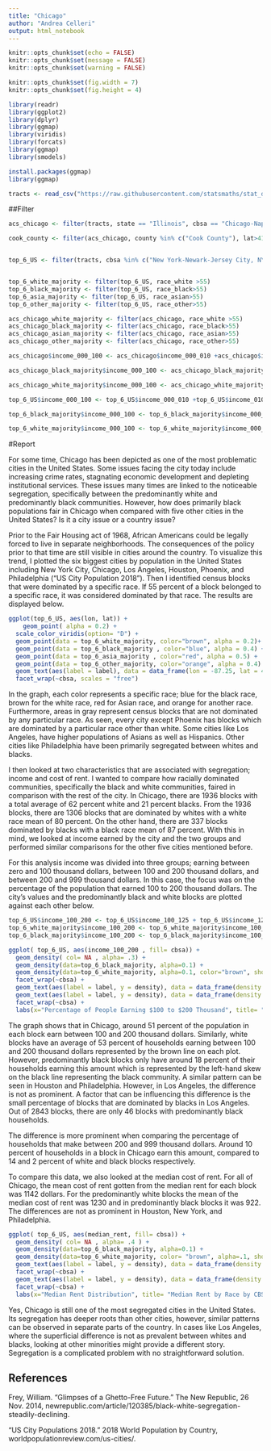 ```yaml
---
title: "Chicago"
author: "Andrea Celleri"
output: html_notebook
---
```


```r
knitr::opts_chunk$set(echo = FALSE)
knitr::opts_chunk$set(message = FALSE)
knitr::opts_chunk$set(warning = FALSE)

knitr::opts_chunk$set(fig.width = 7)
knitr::opts_chunk$set(fig.height = 4)

library(readr)
library(ggplot2)
library(dplyr)
library(ggmap)
library(viridis)
library(forcats)
library(ggmap)
library(smodels)

install.packages(ggmap)
library(ggmap)
```


```r
tracts <- read_csv("https://raw.githubusercontent.com/statsmaths/stat_data/gh-pages/acs_tract_data_2016.csv.gz")
```

##Filter

```r

acs_chicago <- filter(tracts, state == "Illinois", cbsa == "Chicago-Naperville-Elgin, IL-IN-WI")

cook_county <- filter(acs_chicago, county %in% c("Cook County"), lat>41.4, lat<42.3, lon<87.7)


top_6_US <- filter(tracts, cbsa %in% c("New York-Newark-Jersey City, NY-NJ-PA","Los Angeles-Long Beach-Anaheim, CA", "Chicago-Naperville-Elgin, IL-IN-WI", "Houston-The Woodlands-Sugar Land, TX", "Phoenix-Mesa-Scottsdale, AZ" , "Philadelphia-Camden-Wilmington, PA-NJ-DE-MD" ))


top_6_white_majority <- filter(top_6_US, race_white >55)
top_6_black_majority <- filter(top_6_US, race_black>55)
top_6_asia_majority <- filter(top_6_US, race_asian>55)
top_6_other_majority <- filter(top_6_US, race_other>55)

acs_chicago_white_majority <- filter(acs_chicago, race_white >55)
acs_chicago_black_majority <- filter(acs_chicago, race_black>55)
acs_chicago_asian_majority <- filter(acs_chicago, race_asian>55)
acs_chicago_other_majority <- filter(acs_chicago, race_other>55)

acs_chicago$income_000_100 <- acs_chicago$income_000_010 +acs_chicago$income_010_015 + acs_chicago$income_015_020 + acs_chicago$income_020_025 + acs_chicago$income_030_035 + acs_chicago$income_035_040 + acs_chicago$income_040_045 +acs_chicago$income_045_050 + acs_chicago$income_050_060 + acs_chicago$income_060_075 +acs_chicago$income_075_100 

acs_chicago_black_majority$income_000_100 <- acs_chicago_black_majority$income_000_010 +acs_chicago_black_majority$income_010_015 + acs_chicago_black_majority$income_015_020 + acs_chicago_black_majority$income_020_025 + acs_chicago_black_majority$income_030_035 + acs_chicago_black_majority$income_035_040 + acs_chicago_black_majority$income_040_045 +acs_chicago_black_majority$income_045_050 + acs_chicago_black_majority$income_050_060 + acs_chicago_black_majority$income_060_075 +acs_chicago_black_majority$income_075_100 

acs_chicago_white_majority$income_000_100 <- acs_chicago_white_majority$income_000_010 +acs_chicago_white_majority$income_010_015 + acs_chicago_white_majority$income_015_020 + acs_chicago_white_majority$income_020_025 + acs_chicago_white_majority$income_030_035 + acs_chicago_white_majority$income_035_040 + acs_chicago_white_majority$income_040_045 +acs_chicago_white_majority$income_045_050 + acs_chicago_white_majority$income_050_060 + acs_chicago_white_majority$income_060_075 +acs_chicago_white_majority$income_075_100 

top_6_US$income_000_100 <- top_6_US$income_000_010 +top_6_US$income_010_015 + top_6_US$income_015_020 + top_6_US$income_020_025 + top_6_US$income_030_035 + top_6_US$income_035_040 + top_6_US$income_040_045 +top_6_US$income_045_050 + top_6_US$income_050_060 + top_6_US$income_060_075 +top_6_US$income_075_100 

top_6_black_majority$income_000_100 <- top_6_black_majority$income_000_010 +top_6_black_majority$income_010_015 + top_6_black_majority$income_015_020 + top_6_black_majority$income_020_025 + top_6_black_majority$income_030_035 + top_6_black_majority$income_035_040 + top_6_black_majority$income_040_045 +top_6_black_majority$income_045_050 + top_6_black_majority$income_050_060 + top_6_black_majority$income_060_075 +top_6_black_majority$income_075_100 

top_6_white_majority$income_000_100 <- top_6_white_majority$income_000_010 +top_6_white_majority$income_010_015 + top_6_white_majority$income_015_020 + top_6_white_majority$income_020_025 + top_6_white_majority$income_030_035 + top_6_white_majority$income_035_040 + top_6_white_majority$income_040_045 +top_6_white_majority$income_045_050 + top_6_white_majority$income_050_060 + top_6_white_majority$income_060_075 +top_6_white_majority$income_075_100 

```

#Report 

For some time, Chicago has been depicted as one of the most problematic cities in the United States. Some issues facing the city today include increasing crime rates, stagnating economic development and depleting institutional services. These issues many times are linked to the noticeable segregation, specifically between the predominantly white and predominantly black communities. However, how does primarily black populations fair in Chicago when compared with five other cities in the United States? Is it a city issue or a country issue?

Prior to the Fair Housing act of 1968, African Americans could be legally forced to live in separate neighborhoods. The consequences of the policy prior to that time are still visible in cities around the country. To visualize this trend, I plotted the six biggest cities by population in the United States including New York City, Chicago, Los Angeles, Houston, Phoenix, and Philadelphia (“US City Population 2018”). Then I identified census blocks that were dominated by a specific race. If 55 percent of a block belonged to a specific race, it was considered dominated by that race. The results are displayed below.



```r

 
ggplot(top_6_US, aes(lon, lat)) +
    geom_point( alpha = 0.2) +
  scale_color_viridis(option= "D") +
  geom_point(data = top_6_white_majority, color="brown", alpha = 0.2)+
  geom_point(data = top_6_black_majority , color="blue", alpha = 0.4) +
  geom_point(data = top_6_asia_majority , color="red", alpha = 0.5) +
  geom_point(data = top_6_other_majority, color="orange", alpha = 0.4) +
  geom_text(aes(label = label), data = data_frame(lon = -87.25, lat = 41.9, cbsa = "Chicago-Naperville-Elgin, IL-IN-WI", label = "Chicago's South Side", color="blue")) +
  facet_wrap(~cbsa, scales = "free")

```

In the graph, each color represents a specific race; blue for the black race, brown for the white race, red for Asian race, and orange for another race. Furthermore, areas in gray represent census blocks that are not dominated by any particular race. As seen, every city except Phoenix has blocks which are dominated by a particular race other than white. Some cities like Los Angeles, have higher populations of Asians as well as Hispanics. Other cities like Philadelphia have been primarily segregated between whites and blacks.

I then looked at two characteristics that are associated with segregation; income and cost of rent. I wanted to compare how racially dominated communities, specifically the black and white communities, faired in comparison with the rest of the city. In Chicago, there are 1936 blocks with a total average of 62 percent white and 21 percent blacks. From the 1936 blocks, there are 1306 blocks that are dominated by whites with a white race mean of 80 percent. On the other hand, there are 337 blocks dominated by blacks with a black race mean of 87 percent. With this in mind, we looked at income earned by the city and the two groups and performed similar comparisons for the other five cities mentioned before.

For this analysis income was divided into three groups; earning between zero and 100 thousand dollars, between 100 and 200 thousand dollars, and between 200 and 999 thousand dollars. In this case, the focus was on the percentage of the population that earned 100 to 200 thousand dollars. The city's values and the predominantly black and white blocks are plotted against each other below. 



```r

top_6_US$income_100_200 <- top_6_US$income_100_125 + top_6_US$income_125_150 + top_6_US$income_150_200
top_6_white_majority$income_100_200 <- top_6_white_majority$income_100_125 + top_6_white_majority$income_125_150 + top_6_white_majority$income_150_200
top_6_black_majority$income_100_200 <- top_6_black_majority$income_100_125 + top_6_black_majority$income_125_150 + top_6_black_majority$income_150_200

ggplot( top_6_US, aes(income_100_200 , fill= cbsa)) +
  geom_density( col= NA , alpha= .3) +
  geom_density(data=top_6_black_majority, alpha=0.1) +
  geom_density(data=top_6_white_majority, alpha=0.1, color="brown", show.legend = FALSE) +
  facet_wrap(~cbsa) +
  geom_text(aes(label = label, y = density), data = data_frame(density = 0.053, income_100_200 = 20, cbsa = "Chicago-Naperville-Elgin, IL-IN-WI", label = "Primarily black households")) +
  geom_text(aes(label = label, y = density), data = data_frame(density = 0.04, income_100_200 = 38, cbsa = "Chicago-Naperville-Elgin, IL-IN-WI", label = "Primarily white households"), color= "brown") +
  facet_wrap(~cbsa) +
  labs(x="Percentage of People Earning $100 to $200 Thousand", title= "Percentage of People Earning 100 to 200 Thousand by Race by CBSA", y= "Density", legend =  "City")
```


The graph shows that in Chicago, around 51 percent of the population in each block earn between 100 and 200 thousand dollars. Similarly, white blocks have an average of 53 percent of households earning between 100 and 200 thousand dollars represented by the brown line on each plot.  However, predominantly black blocks only have around 18 percent of their households earning this amount which is represented by the left-hand skew on the black line representing the black community. A similar pattern can be seen in Houston and Philadelphia. However, in Los Angeles, the difference is not as prominent. A factor that can be influencing this difference is the small percentage of blocks that are dominated by blacks in Los Angeles. Out of 2843 blocks, there are only 46 blocks with predominantly black households.

The difference is more prominent when comparing the percentage of households that make between 200 and 999 thousand dollars. Around 10 percent of households in a block in Chicago earn this amount, compared to 14 and 2 percent of white and black blocks respectively.

To compare this data, we also looked at the median cost of rent. For all of Chicago, the mean cost of rent gotten from the median rent for each block was 1142 dollars. For the predominantly white blocks the mean of the median cost of rent was 1230 and in predominantly black blocks it was 922. The differences are not as prominent in Houston, New York, and Philadelphia.



```r

ggplot( top_6_US, aes(median_rent, fill= cbsa)) +
  geom_density( col= NA , alpha= .4 ) +
  geom_density(data=top_6_black_majority, alpha=0.1) +
  geom_density(data=top_6_white_majority, color= "brown", alpha=.1, show.legend = FALSE) +
  geom_text(aes(label = label, y = density), data = data_frame(density = 0.0025, median_rent = 2050, cbsa = "Chicago-Naperville-Elgin, IL-IN-WI", label = "Primarily black households")) +
  facet_wrap(~cbsa) +
  geom_text(aes(label = label, y = density), data = data_frame(density = 0.001, median_rent = 2300, cbsa = "Chicago-Naperville-Elgin, IL-IN-WI", label = "Primarily white households"), color = "brown") +
  facet_wrap(~cbsa) +
  labs(x="Median Rent Distribution", title= "Median Rent by Race by CBSA", y= "Density", legend =  "City")


```

Yes, Chicago is still one of the most segregated cities in the United States. Its segregation has deeper roots than other cities, however, similar patterns can be observed in separate parts of the country. In cases like Los Angeles, where the superficial difference is not as prevalent between whites and blacks, looking at other minorities might provide a different story. Segregation is a complicated problem with no straightforward solution.



## References

Frey, William. "Glimpses of a Ghetto-Free Future." The New Republic, 26 Nov. 2014, newrepublic.com/article/120385/black-white-segregation-steadily-declining.

"US City Populations 2018." 2018 World Population by Country, worldpopulationreview.com/us-cities/.



